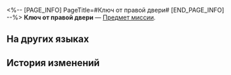 <%-- [PAGE_INFO]
PageTitle=#Ключ от правой двери#
[END_PAGE_INFO] --%>
{{Предмет Инфобокс
|id          = 149961
|Изображение = Предмет Ключ от правой двери.png
|Тип         = Предмет миссии
|Инвентарь   = Миссии
|Редкость    = 1
|Эффект      = 
|Описание    = 
}}
'''Ключ от правой двери''' — [[Предмет миссии]].

==На других языках==
{{На других языках
|en   = Right Room Key
|zhs  = 右侧房间钥匙
|zht  = 右側房間鑰匙
|ja   = 右側の部屋の鍵
|ko   = 오른쪽 방 열쇠
|es   = Llave de la sala de la derecha
|fr   = Clé de la salle de droite
|ru   = Ключ от правой двери
|th   = กุญแจห้องทางขวา
|vi   = Chìa Khóa Phòng Bên Phải
|de   = Schlüssel zum rechten Zimmer
|id   = Kunci Ruang Kanan
|pt   = Chave da Sala Direita
}}

==История изменений==
{{История изменений|3.5}}